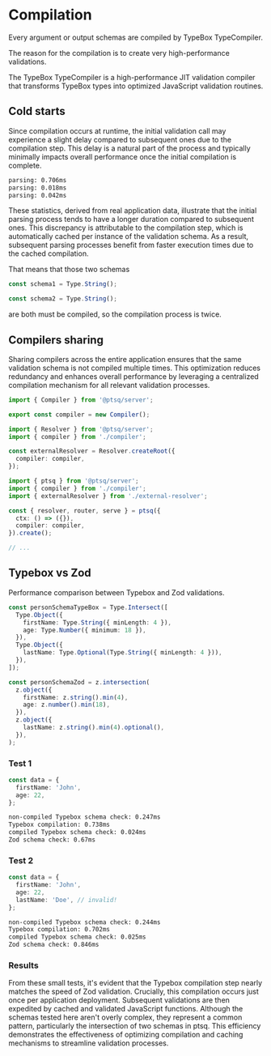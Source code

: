 # Compilation

Every argument or output schemas are compiled by TypeBox TypeCompiler.

The reason for the compilation is to create very high-performance validations.

The TypeBox TypeCompiler is a high-performance JIT validation compiler that transforms TypeBox types into optimized JavaScript validation routines.

## Cold starts

Since compilation occurs at runtime, the initial validation call may experience a slight delay compared to subsequent ones due to the compilation step. This delay is a natural part of the process and typically minimally impacts overall performance once the initial compilation is complete.

```txt
parsing: 0.706ms
parsing: 0.018ms
parsing: 0.042ms
```

These statistics, derived from real application data, illustrate that the initial parsing process tends to have a longer duration compared to subsequent ones. This discrepancy is attributable to the compilation step, which is automatically cached per instance of the validation schema. As a result, subsequent parsing processes benefit from faster execution times due to the cached compilation.

That means that those two schemas

```ts
const schema1 = Type.String();

const schema2 = Type.String();
```

are both must be compiled, so the compilation process is twice.

## Compilers sharing

Sharing compilers across the entire application ensures that the same validation schema is not compiled multiple times. This optimization reduces redundancy and enhances overall performance by leveraging a centralized compilation mechanism for all relevant validation processes.

```ts copy filename="compiler.ts"
import { Compiler } from '@ptsq/server';

export const compiler = new Compiler();
```

```ts copy filename="external-resolver.ts"
import { Resolver } from '@ptsq/server';
import { compiler } from './compiler';

const externalResolver = Resolver.createRoot({
  compiler: compiler,
});
```

```ts copy filename="main.ts"
import { ptsq } from '@ptsq/server';
import { compiler } from './compiler';
import { externalResolver } from './external-resolver';

const { resolver, router, serve } = ptsq({
  ctx: () => ({}),
  compiler: compiler,
}).create();

// ...
```

## Typebox vs Zod

Performance comparison between Typebox and Zod validations.

```ts copy filename="validation.ts"
const personSchemaTypeBox = Type.Intersect([
  Type.Object({
    firstName: Type.String({ minLength: 4 }),
    age: Type.Number({ minimum: 18 }),
  }),
  Type.Object({
    lastName: Type.Optional(Type.String({ minLength: 4 })),
  }),
]);

const personSchemaZod = z.intersection(
  z.object({
    firstName: z.string().min(4),
    age: z.number().min(18),
  }),
  z.object({
    lastName: z.string().min(4).optional(),
  }),
);
```

### Test 1

```ts copy
const data = {
  firstName: 'John',
  age: 22,
};
```

```txt
non-compiled Typebox schema check: 0.247ms
Typebox compilation: 0.738ms
compiled Typebox schema check: 0.024ms
Zod schema check: 0.67ms
```

### Test 2

```ts copy
const data = {
  firstName: 'John',
  age: 22,
  lastName: 'Doe', // invalid!
};
```

```txt
non-compiled Typebox schema check: 0.244ms
Typebox compilation: 0.702ms
compiled Typebox schema check: 0.025ms
Zod schema check: 0.846ms
```

### Results

From these small tests, it's evident that the Typebox compilation step nearly matches the speed of Zod validation. Crucially, this compilation occurs just once per application deployment. Subsequent validations are then expedited by cached and validated JavaScript functions. Although the schemas tested here aren't overly complex, they represent a common pattern, particularly the intersection of two schemas in ptsq. This efficiency demonstrates the effectiveness of optimizing compilation and caching mechanisms to streamline validation processes.
